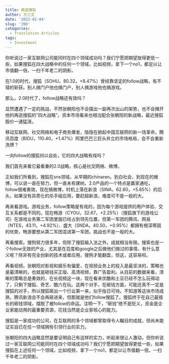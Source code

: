 ```yaml
---
title: 再造搜狐
author: 方三文
date: '2022-02-04'
slug: '398'
categories:
  - Translation Articles
tags:
  - Investment
---
```


你听说过一家互联网公司能同时在四个领域成功吗？我们宁愿把期望放得更低一些，如果搜狐在四大战略中的任何一个领域，比如视频，拿下一个no1，都足以让市值翻一倍，一扫千年老二的阴影。

在1.0的时代，搜狐（SOHU，80.32，+8.47%）曾经靠坚定的follow战略，有不错的斩获。别人搞门户他也搞门户，别人搞游戏他也搞游戏。

那么，2.0时代了，follow战略还有效吗？

显然遭遇了一定的挑战，不然张朝阳也不会摆出一副再次出山的架势，也不会摊开他的再造搜狐的“四大战略”。资本市场看来也相当配合张朝阳的新战略，最近搜狐股价一通猛涨。

移动互联网、社交网络和电子商务爆发，隐隐在掀起中国互联网的新一场革命，腾讯百度（BIDU，110.40，+1.47%）阿里巴巴三巨头并立的市场格局，会不会重新洗牌？

一向follow的搜狐何以自处，它的四大战略有戏吗？

我们首先来看它最看重的2.0战略，核心是社交网络、微博。

正如我们所看到，搜狐在sns领域，从早期的chinaren，到白社会，到现在的微博，可以说一直在努力，但一直未有建树。2.0产品的一个特点是赢家通吃，follow很难奏效，现在搞微博，时机上落在新浪（SINA，62.60，+5.85%）的后头，如果没有异质化的杀手级应用，要赶超新浪，难度可不是一般的大。

再来看游戏。游戏业务，follow策略是有戏的，因为每个游戏提供的用户体验、交互关系都是不同的。现在畅游（CYOU，32.67，+2.25%）（搜狐旗下的游戏公司）在游戏业务第二军团里面已经占到领先位置，但第一军团的腾讯、网易（NTES，43.11，+4.92%）、盛大（SNDA，40.50，+0.95%）都拥有根深蒂固的优势，畅游要想从第二军团混进第一军团，挑战也不是一般的大。

再看搜索。搜狗努力很多年，但除了搜狐输入法之外，成就相当有限。搜索也是一个follow无效的产业，尤其是在百度和google之后做他们做过的事情，有什么意义呢？除非有完全创新的技术或者应用，搜狗才能翻盘，但这，这容易呗。

再看视频。张朝阳对影视和娱乐有偏爱，在视频业务上的投入是最坚决的，策略也是最清晰的，也就是砸钱买正版、高清视频，靠广告盈利。从目前的数据来看，清晰的策略总是奏效的，在长视频这一块，现在看来优酷和土豆已经不怎么玩得动了，只剩下搜狐、奇艺、酷六在玩。这两个对手，在砸钱方面，可能还真不一定是搜狐的对手，所以搜狐砸出一个行业第一来，似乎指日可待。不知道等这块市场成熟，腾讯新浪会不会再砸进来，但那就是他们follow搜狐了。搜狐终于在自己最擅长的砸钱领域，摆脱了被follow的命运。注明一下，“砸钱”绝不是贬义，资金是企业家能动用的最重要资源，花钱当然是企业家核心的能力。

搜狐是一家成功的公司，在互联网的多个领域都曾取得令人瞩目的成就，但尚未能证实自已在任一领域拥有引领行业的实力。

张朝阳的四大战略显然是要证明自己有这样的实力，听起来很让人激动，但你听说过一家互联网公司能同时在四个领域成功吗？我们宁愿把期望放得更低一些，如果搜狐在上述任何一个领域，比如视频，拿下一个no1，都足以让市值翻一倍，一扫千年老二的阴影。